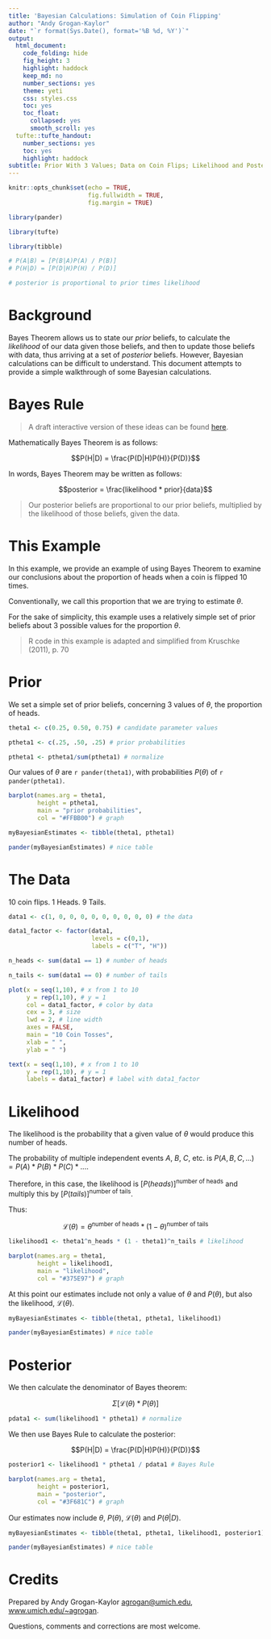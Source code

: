 ```yaml
---
title: 'Bayesian Calculations: Simulation of Coin Flipping'
author: "Andy Grogan-Kaylor"
date: "`r format(Sys.Date(), format='%B %d, %Y')`"
output:
  html_document:
    code_folding: hide
    fig_height: 3
    highlight: haddock
    keep_md: no
    number_sections: yes
    theme: yeti
    css: styles.css
    toc: yes
    toc_float:
      collapsed: yes
      smooth_scroll: yes
  tufte::tufte_handout:
    number_sections: yes
    toc: yes
    highlight: haddock
subtitle: Prior With 3 Values; Data on Coin Flips; Likelihood and Posterior
---
```


```r

knitr::opts_chunk$set(echo = TRUE,
                      fig.fullwidth = TRUE,
                      fig.margin = TRUE)

library(pander)

library(tufte)

library(tibble)

```

```r

# P(A|B) = [P(B|A)P(A) / P(B)]
# P(H|D) = [P(D|H)P(H) / P(D)]

# posterior is proportional to prior times likelihood

```

# Background

Bayes Theorem allows us to state our *prior* beliefs, to calculate the *likelihood* of our data given those beliefs, and then to update those beliefs with data, thus arriving at a set of *posterior* beliefs.  However, Bayesian calculations can be difficult to understand. This document attempts to provide a simple walkthrough of some Bayesian calculations.

# Bayes Rule

> A draft interactive version of these ideas can be found [here](https://agrogan.shinyapps.io/shinyBayes2/).

Mathematically Bayes Theorem is as follows:

$$P(H|D) = \frac{P(D|H)P(H)}{P(D)}$$ 

In words, Bayes Theorem may be written as follows:

$$posterior = \frac{likelihood * prior}{data}$$

> Our posterior beliefs are proportional to our prior beliefs, multiplied by the likelihood of those beliefs, given the data.

# This Example

In this example, we provide an example of using Bayes Theorem to examine our conclusions about the proportion of heads when a coin is flipped 10 times. 

Conventionally, we call this proportion that we are trying to estimate $\theta$.

For the sake of simplicity, this example uses a relatively simple set of prior beliefs about 3 possible values for the proportion $\theta$.

> R code in this example is adapted and simplified  from Kruschke (2011), p. 70

# Prior

We set a simple set of prior beliefs, concerning 3 values of $\theta$, the proportion of heads.

```r

theta1 <- c(0.25, 0.50, 0.75) # candidate parameter values

ptheta1 <- c(.25, .50, .25) # prior probabilities

ptheta1 <- ptheta1/sum(ptheta1) # normalize

```

Our values of $\theta$ are `r pander(theta1)`, with probabilities $P(\theta)$ of `r pander(ptheta1)`.

```r

barplot(names.arg = theta1, 
        height = ptheta1,
        main = "prior probabilities",
        col = "#FFBB00") # graph

```

```r

myBayesianEstimates <- tibble(theta1, ptheta1)

pander(myBayesianEstimates) # nice table

```

# The Data

10 coin flips. 1 Heads. 9 Tails.

```r

data1 <- c(1, 0, 0, 0, 0, 0, 0, 0, 0, 0) # the data

data1_factor <- factor(data1,
                       levels = c(0,1),
                       labels = c("T", "H"))

```

```r

n_heads <- sum(data1 == 1) # number of heads

n_tails <- sum(data1 == 0) # number of tails

```

```r

plot(x = seq(1,10), # x from 1 to 10
     y = rep(1,10), # y = 1
     col = data1_factor, # color by data 
     cex = 3, # size
     lwd = 2, # line width
     axes = FALSE,
     main = "10 Coin Tosses",
     xlab = " ",
     ylab = " ") 

text(x = seq(1,10), # x from 1 to 10
     y = rep(1,10), # y = 1
     labels = data1_factor) # label with data1_factor

```

# Likelihood

The likelihood is the probability that a given value of $\theta$ would produce this number of heads.

The probability of multiple independent events $A$, $B$, $C$, etc. is $P(A,B,C, ...) = P(A) * P(B) * P(C) * ...$.

Therefore, in this case, the likelihood is $[P(heads)]^{\text{number of heads}}$ and multiply this by $[P(tails)]^{\text{number of tails}}$. 

Thus:

$$\mathcal{L}(\theta) = \theta^{\text{number of heads}} * (1-\theta)^{\text{number of tails}}$$

```r

likelihood1 <- theta1^n_heads * (1 - theta1)^n_tails # likelihood

barplot(names.arg = theta1, 
        height = likelihood1,
        main = "likelihood",
        col = "#375E97") # graph

```

At this point our estimates include not only a value of $\theta$ and $P(\theta)$, but also the likelihood, $\mathcal{L}(\theta)$.

```r

myBayesianEstimates <- tibble(theta1, ptheta1, likelihood1)

pander(myBayesianEstimates) # nice table

```

# Posterior

We then calculate the denominator of Bayes theorem:  

$$\Sigma [\mathcal{L}(\theta) * P(\theta)]$$

```r

pdata1 <- sum(likelihood1 * ptheta1) # normalize

```

We then use Bayes Rule to calculate the posterior:

$$P(H|D) = \frac{P(D|H)P(H)}{P(D)}$$ 

```r

posterior1 <- likelihood1 * ptheta1 / pdata1 # Bayes Rule

barplot(names.arg = theta1, 
        height = posterior1,
        main = "posterior",
        col = "#3F681C") # graph


```

Our estimates now include $\theta$, $P(\theta)$, $\mathcal{L}(\theta)$ and $P(\theta | D)$.

```r

myBayesianEstimates <- tibble(theta1, ptheta1, likelihood1, posterior1)

pander(myBayesianEstimates) # nice table

```

# Credits

Prepared by Andy Grogan-Kaylor [agrogan@umich.edu](agrogan@umich.edu), [www.umich.edu/~agrogan](www.umich.edu/~agrogan).

Questions, comments and corrections are most welcome.



